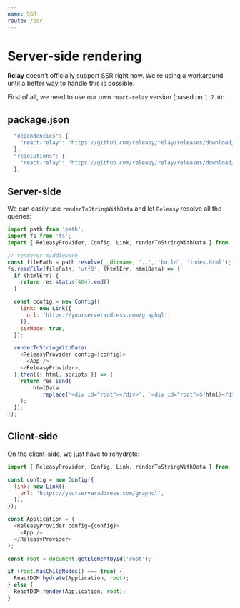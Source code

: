 ```yaml
---
name: SSR
route: /ssr
---
```


# Server-side rendering

**Relay** doesn't officially support SSR right now. We're using a workaround until a better way to handle this is possible.

First of all, we need to use our own `react-relay` version (based on `1.7.0`):

## package.json

```javascript
  "dependencies": {
    "react-relay": "https://github.com/releasy/relay/releases/download/v1.7.0-releasy/react-relay-1.7.0-releasy.tgz",
  },
  "resolutions": {
    "react-relay": "https://github.com/releasy/relay/releases/download/v1.7.0-releasy/react-relay-1.7.0-releasy.tgz"
  },
```

## Server-side

We can easily use `renderToStringWithData` and let `Releasy` resolve all the queries:

```javascript
import path from 'path';
import fs from 'fs';
import { ReleasyProvider, Config, Link, renderToStringWithData } from 'react-releasy';

// renderer middleware
const filePath = path.resolve(__dirname, '..', 'build', 'index.html');
fs.readFile(filePath, 'utf8', (htmlErr, htmlData) => {
  if (htmlErr) {
    return res.status(404).end()
  }

  const config = new Config({
    link: new Link({
      url: 'https://yourserveraddress.com/graphql',
    }),
    ssrMode: true,
  });

  renderToStringWithData(
    <ReleasyProvider config={config}>
      <App />
    </ReleasyProvider>,
  ).then(({ html, scripts }) => {
    return res.send(
        htmlData
          .replace('<div id="root"></div>', `<div id="root">${html}</div>${scripts}`)
    );
  }); 
});
```

## Client-side

On the client-side, we just have to rehydrate:

```javascript
import { ReleasyProvider, Config, Link, renderToStringWithData } from 'react-releasy';

const config = new Config({
  link: new Link({
    url: 'https://yourserveraddress.com/graphql',
  }),
});

const Application = (
  <ReleasyProvider config={config}>
    <App />
  </ReleasyProvider>
);

const root = document.getElementById('root');

if (root.hasChildNodes() === true) {
  ReactDOM.hydrate(Application, root);
} else {
  ReactDOM.render(Application, root);
}

```